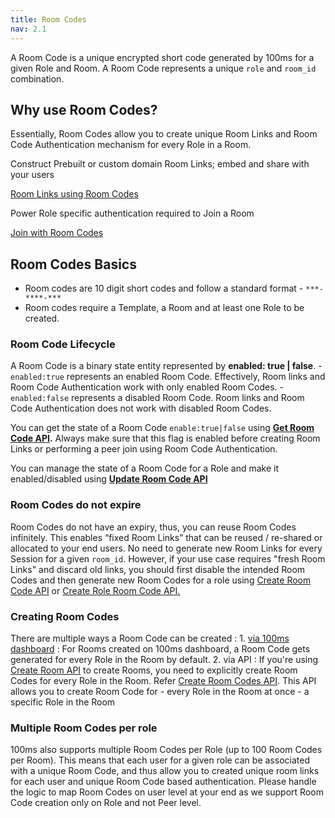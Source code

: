 ```yaml
---
title: Room Codes
nav: 2.1
---
```


A Room Code is a unique encrypted short code generated by 100ms for a given Role and Room. A Room Code represents a unique `role` and `room_id` combination.


## Why use Room Codes?

Essentially, Room Codes allow you to create unique Room Links and Room Code Authentication mechanism for every Role in a Room.

<FlexContainer>

<Callout icon="link" title="Room Links">
Construct Prebuilt or custom domain Room Links; embed and share with your users

[Room Links using Room Codes](/concepts/v2/concepts/rooms/room-links)
</Callout>

<Callout icon="shield" title="Room Code Authentication">
Power Role specific authentication required to Join a Room

[Join with Room Codes](/concepts/v2/concepts/rooms/room-codes/room-code-auth)
</Callout>

</FlexContainer>


## Room Codes Basics

- Room codes are 10 digit short codes and follow a standard format - `***-****-***`
- Room codes require a Template, a Room and at least one Role to be created.

### Room Code Lifecycle

A Room Code is a binary state entity represented by **enabled: true | false**.
    - `enabled:true` represents an enabled Room Code. Effectively, Room links and Room Code Authentication work with only enabled Room Codes.
    - `enabled:false` represents a disabled Room Code. Room links and Room Code Authentication does not work with disabled Room Codes.

You can get the state of a Room Code `enable:true|false` using **[Get Room Code API](https://www.100ms.live/docs/server-side/v2/api-reference/room-codes/get-room-code-api).** Always make sure that this flag is enabled before creating Room Links or performing a peer join using Room Code Authentication.

You can manage the state of a Room Code for a Role and make it enabled/disabled using **[Update Room Code API](https://www.100ms.live/docs/server-side/v2/api-reference/room-codes/update-room-code-api)**
    
### Room Codes do not expire

Room Codes do not have an expiry, thus, you can reuse Room Codes infinitely. This enables “fixed Room Links” that can be reused / re-shared or allocated to your end users. No need to generate new Room Links for every Session for a given `room_id`. However, if your use case requires "fresh Room Links" and discard old links, you should first disable the intended Room Codes and then generate new Room Codes for a role using [Create Room Code API](/server-side/v2/api-reference/room-codes/create-room-code-api) or [Create Role Room Code API.](/server-side/v2/api-reference/room-codes/create-room-code-api#2-create-role-room-code-api)

### Creating Room Codes

There are multiple ways a Room Code can be created :
    1. [via 100ms dashboard](https://dashboard.100ms.live/dashboard) : For Rooms created on 100ms dashboard, a Room Code gets generated for every Role in the Room by default.
    2. via API : If you're using [Create Room API](/server-side/v2/api-reference/Rooms/create-via-api) to create Rooms, you need to explicitly create Room Codes for every Role in the Room. Refer [Create Room Codes API](/server-side/v2/api-reference/room-codes/create-room-code-api). This API allows you to create Room Code for
    	- every Role in the Room at once 
   	    - a specific Role in the Room 

### Multiple Room Codes per role

100ms also supports multiple Room Codes per Role (up to 100 Room Codes per Room). This means that each user for a given role can be associated with a unique Room Code, and thus allow you to created unique room links for each user and unique Room Code based authentication. Please handle the logic to map Room Codes on user level at your end as we support Room Code creation only on Role and not Peer level.


